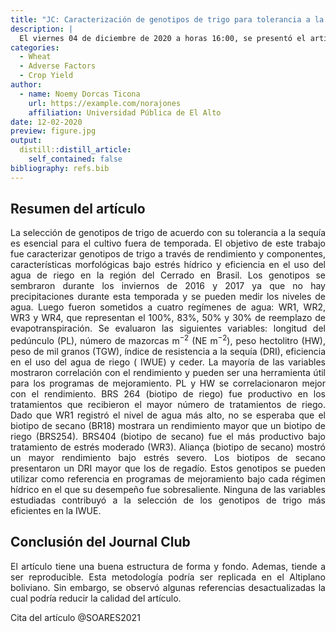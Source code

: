 ```yaml
---
title: "JC: Caracterización de genotipos de trigo para tolerancia a la sequía y eficiencia en el uso del agua"
description: |
  El viernes 04 de diciembre de 2020 a horas 16:00, se presentó el artículo original: "Characterization of wheat genotypes for drought tolerance and water use efficiency". Este artículo se encuentra publicada en la revista Scientia Agricola, la cual está indexada en Scielo.
categories: 
  - Wheat
  - Adverse Factors
  - Crop Yield
author:
  - name: Noemy Dorcas Ticona
    url: https://example.com/norajones
    affiliation: Universidad Pública de El Alto
date: 12-02-2020
preview: figure.jpg
output:
  distill::distill_article:
    self_contained: false
bibliography: refs.bib
---
```

<style>
body {
text-align: justify}
</style>

## Resumen del artículo
La selección de genotipos de trigo de acuerdo con su tolerancia a la sequía es esencial para el cultivo fuera de temporada. El objetivo de este trabajo fue caracterizar genotipos de trigo a través de rendimiento y componentes, características morfológicas bajo estrés hídrico y eficiencia en el uso del agua de riego en la región del Cerrado en Brasil. Los genotipos se sembraron durante los inviernos de 2016 y 2017 ya que no hay precipitaciones durante esta temporada y se pueden medir los niveles de agua. Luego fueron sometidos a cuatro regímenes de agua: WR1, WR2, WR3 y WR4, que representan el 100%, 83%, 50% y 30% de reemplazo de evapotranspiración. Se evaluaron las siguientes variables: longitud del pedúnculo (PL), número de mazorcas m^−2^ (NE m^−2^), peso hectolitro (HW), peso de mil granos (TGW), índice de resistencia a la sequía (DRI), eficiencia en el uso del agua de riego ( IWUE) y ceder. La mayoría de las variables mostraron correlación con el rendimiento y pueden ser una herramienta útil para los programas de mejoramiento. PL y HW se correlacionaron mejor con el rendimiento. BRS 264 (biotipo de riego) fue productivo en los tratamientos que recibieron el mayor número de tratamientos de riego. Dado que WR1 registró el nivel de agua más alto, no se esperaba que el biotipo de secano (BR18) mostrara un rendimiento mayor que un biotipo de riego (BRS254). BRS404 (biotipo de secano) fue el más productivo bajo tratamiento de estrés moderado (WR3). Aliança (biotipo de secano) mostró un mayor rendimiento bajo estrés severo. Los biotipos de secano presentaron un DRI mayor que los de regadío. Estos genotipos se pueden utilizar como referencia en programas de mejoramiento bajo cada régimen hídrico en el que su desempeño fue sobresaliente. Ninguna de las variables estudiadas contribuyó a la selección de los genotipos de trigo más eficientes en la IWUE.

## Conclusión del Journal Club
El artículo tiene una buena estructura de forma y fondo. Ademas, tiende a ser reproducible. Esta metodología podría ser replicada en el Altiplano boliviano. Sin embargo, se observó algunas referencias desactualizadas la cual podría reducir la calidad del artículo.

Cita del artículo @SOARES2021




